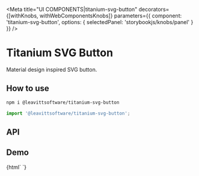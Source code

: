 

<Meta
  title="UI COMPONENTS|titanium-svg-button"
  decorators={[withKnobs, withWebComponentsKnobs]}
  parameters={{ component: 'titanium-svg-button', options: { selectedPanel: 'storybookjs/knobs/panel' } }}
/>

# Titanium SVG Button

Material design inspired SVG button.

## How to use

```bash
npm i @leavittsoftware/titanium-svg-button
```

```js
import '@leavittsoftware/titanium-svg-button';
```

## API

<Props of="titanium-svg-button" />

## Demo

<Preview withToolbar>
  <Story name="Docs">
    {html`
      <titanium-svg-button path="M20,11V13H8L13.5,18.5L12.08,19.92L4.16,12L12.08,4.08L13.5,5.5L8,11H20Z"></titanium-svg-button>
      <titanium-svg-button path="M8.59,16.58L13.17,12L8.59,7.41L10,6L16,12L10,18L8.59,16.58Z"></titanium-svg-button>
      <titanium-svg-button style="--titanium-svg-button-size: 60px;" path="M5,20H19V18H5M19,9H15V3H9V9H5L12,16L19,9Z"></titanium-svg-button>
      <titanium-svg-button disabled path="M5,20H19V18H5M19,9H15V3H9V9H5L12,16L19,9Z"></titanium-svg-button>
    `}
  </Story>
</Preview>
